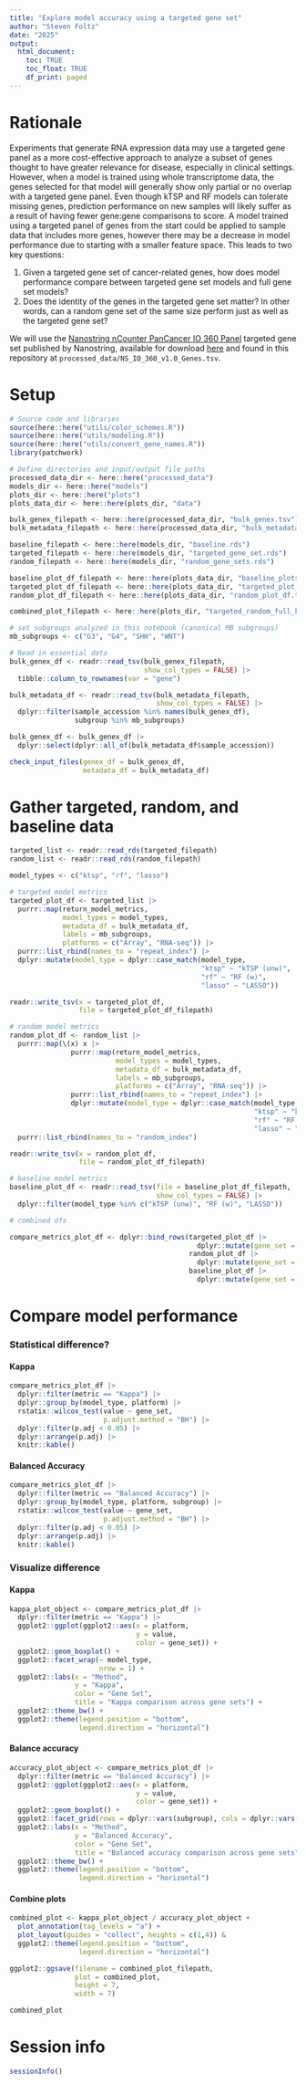```yaml
---
title: "Explore model accuracy using a targeted gene set"
author: "Steven Foltz"
date: "2025"
output:
  html_document:
    toc: TRUE
    toc_float: TRUE
    df_print: paged
---
```


# Rationale

Experiments that generate RNA expression data may use a targeted gene panel as a more cost-effective approach to analyze a subset of genes thought to have greater relevance for disease, especially in clinical settings.
However, when a model is trained using whole transcriptome data, the genes selected for that model will generally show only partial or no overlap with a targeted gene panel.
Even though kTSP and RF models can tolerate missing genes, prediction performance on new samples will likely suffer as a result of having fewer gene:gene comparisons to score.
A model trained using a targeted panel of genes from the start could be applied to sample data that includes more genes, however there may be a decrease in model performance due to starting with a smaller feature space.
This leads to two key questions:

1. Given a targeted gene set of cancer-related genes, how does model performance compare between targeted gene set models and full gene set models?
2. Does the identity of the genes in the targeted gene set matter? In other words, can a random gene set of the same size perform just as well as the targeted gene set?

We will use the [Nanostring nCounter PanCancer IO 360 Panel](https://nanostring.com/products/ncounter-assays-panels/oncology/pancancer-io-360/) targeted gene set published by Nanostring, available for download [here](https://nanostring.com/products/ncounter-assays-panels/panel-selection-tool/) and found in this repository at `processed_data/NS_IO_360_v1.0_Genes.tsv`.

# Setup

```r

# Source code and libraries
source(here::here("utils/color_schemes.R"))
source(here::here("utils/modeling.R"))
source(here::here("utils/convert_gene_names.R"))
library(patchwork)

# Define directories and input/output file paths
processed_data_dir <- here::here("processed_data")
models_dir <- here::here("models")
plots_dir <- here::here("plots")
plots_data_dir <- here::here(plots_dir, "data")

bulk_genex_filepath <- here::here(processed_data_dir, "bulk_genex.tsv")
bulk_metadata_filepath <- here::here(processed_data_dir, "bulk_metadata.tsv")

baseline_filepath <- here::here(models_dir, "baseline.rds")
targeted_filepath <- here::here(models_dir, "targeted_gene_set.rds")
random_filepath <- here::here(models_dir, "random_gene_sets.rds")

baseline_plot_df_filepath <- here::here(plots_data_dir, "baseline_plots_df.tsv")
targeted_plot_df_filepath <- here::here(plots_data_dir, "targeted_plot_df.tsv")
random_plot_df_filepath <- here::here(plots_data_dir, "random_plot_df.tsv")

combined_plot_filepath <- here::here(plots_dir, "targeted_random_full_kappa_accuracy.pdf")

# set subgroups analyzed in this notebook (canonical MB subgroups)
mb_subgroups <- c("G3", "G4", "SHH", "WNT")

# Read in essential data
bulk_genex_df <- readr::read_tsv(bulk_genex_filepath,
                                 show_col_types = FALSE) |>
  tibble::column_to_rownames(var = "gene")

bulk_metadata_df <- readr::read_tsv(bulk_metadata_filepath,
                                    show_col_types = FALSE) |>
  dplyr::filter(sample_accession %in% names(bulk_genex_df),
                subgroup %in% mb_subgroups)

bulk_genex_df <- bulk_genex_df |>
  dplyr::select(dplyr::all_of(bulk_metadata_df$sample_accession))

check_input_files(genex_df = bulk_genex_df,
                  metadata_df = bulk_metadata_df)


```

# Gather targeted, random, and baseline data

```r

targeted_list <- readr::read_rds(targeted_filepath)
random_list <- readr::read_rds(random_filepath)

model_types <- c("ktsp", "rf", "lasso")

# targeted model metrics
targeted_plot_df <- targeted_list |>
  purrr::map(return_model_metrics,
             model_types = model_types,
             metadata_df = bulk_metadata_df,
             labels = mb_subgroups,
             platforms = c("Array", "RNA-seq")) |>
  purrr::list_rbind(names_to = "repeat_index") |>
  dplyr::mutate(model_type = dplyr::case_match(model_type,
                                               "ktsp" ~ "kTSP (unw)",
                                               "rf" ~ "RF (w)",
                                               "lasso" ~ "LASSO"))

readr::write_tsv(x = targeted_plot_df,
                 file = targeted_plot_df_filepath)

# random model metrics
random_plot_df <- random_list |>
  purrr::map(\(x) x |>
               purrr::map(return_model_metrics,
                          model_types = model_types,
                          metadata_df = bulk_metadata_df,
                          labels = mb_subgroups,
                          platforms = c("Array", "RNA-seq")) |>
               purrr::list_rbind(names_to = "repeat_index") |>
               dplyr::mutate(model_type = dplyr::case_match(model_type,
                                                            "ktsp" ~ "kTSP (unw)",
                                                            "rf" ~ "RF (w)",
                                                            "lasso" ~ "LASSO"))) |>
  purrr::list_rbind(names_to = "random_index")

readr::write_tsv(x = random_plot_df,
                 file = random_plot_df_filepath)

# baseline model metrics
baseline_plot_df <- readr::read_tsv(file = baseline_plot_df_filepath,
                                    show_col_types = FALSE) |>
  dplyr::filter(model_type %in% c("kTSP (unw)", "RF (w)", "LASSO"))

# combined dfs

compare_metrics_plot_df <- dplyr::bind_rows(targeted_plot_df |>
                                              dplyr::mutate(gene_set = "Targeted"),
                                            random_plot_df |>
                                              dplyr::mutate(gene_set = "Random"),
                                            baseline_plot_df |>
                                              dplyr::mutate(gene_set = "Full"))

```

# Compare model performance

### Statistical difference?

#### Kappa

```r

compare_metrics_plot_df |> 
  dplyr::filter(metric == "Kappa") |>
  dplyr::group_by(model_type, platform) |>
  rstatix::wilcox_test(value ~ gene_set,
                       p.adjust.method = "BH") |>
  dplyr::filter(p.adj < 0.05) |>
  dplyr::arrange(p.adj) |>
  knitr::kable()

```

#### Balanced Accuracy

```r

compare_metrics_plot_df |> 
  dplyr::filter(metric == "Balanced Accuracy") |>
  dplyr::group_by(model_type, platform, subgroup) |>
  rstatix::wilcox_test(value ~ gene_set,
                       p.adjust.method = "BH") |>
  dplyr::filter(p.adj < 0.05) |>
  dplyr::arrange(p.adj) |>
  knitr::kable()

```

### Visualize difference

#### Kappa

```r

kappa_plot_object <- compare_metrics_plot_df |>
  dplyr::filter(metric == "Kappa") |>
  ggplot2::ggplot(ggplot2::aes(x = platform,
                               y = value,
                               color = gene_set)) +
  ggplot2::geom_boxplot() +
  ggplot2::facet_wrap(~ model_type,
                      nrow = 1) +
  ggplot2::labs(x = "Method",
                y = "Kappa",
                color = "Gene Set",
                title = "Kappa comparison across gene sets") +
  ggplot2::theme_bw() +
  ggplot2::theme(legend.position = "bottom",
                 legend.direction = "horizontal")

```

#### Balance accuracy
```r

accuracy_plot_object <- compare_metrics_plot_df |>
  dplyr::filter(metric == "Balanced Accuracy") |>
  ggplot2::ggplot(ggplot2::aes(x = platform,
                               y = value,
                               color = gene_set)) +
  ggplot2::geom_boxplot() +
  ggplot2::facet_grid(rows = dplyr::vars(subgroup), cols = dplyr::vars(model_type)) +
  ggplot2::labs(x = "Method",
                y = "Balanced Accuracy",
                color = "Gene Set",
                title = "Balanced accuracy comparison across gene sets") +
  ggplot2::theme_bw() +
  ggplot2::theme(legend.position = "bottom",
                 legend.direction = "horizontal")

```

#### Combine plots

```r

combined_plot <- kappa_plot_object / accuracy_plot_object +
  plot_annotation(tag_levels = "a") +
  plot_layout(guides = "collect", heights = c(1,4)) &
  ggplot2::theme(legend.position = "bottom",
                 legend.direction = "horizontal")

ggplot2::ggsave(filename = combined_plot_filepath,
                plot = combined_plot,
                height = 7,
                width = 7)

combined_plot

```

# Session info

```r
sessionInfo()
```
